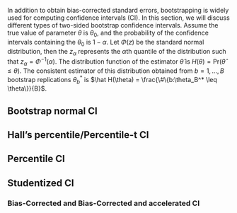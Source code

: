 In addition to obtain bias-corrected standard errors, bootstrapping is widely used for computing confidence intervals (CI). In this section, we will discuss different types of two-sided bootstrap confidence intervals. Assume the true value of parameter $\theta$ is $\theta_0$, and the probability of the confidence intervals containing the $\theta_0$ is $1-\alpha$. Let $\Phi(z)$ be the standard normal distribution, then the $z_\alpha$ represents the $\alpha$th quantile of the distribution such that $z_\alpha = \Phi^{-1}(\alpha)$. The distribution function of the estimator $\hat \theta$ is $H(\theta) = \text{Pr}(\hat\theta \leq\theta)$. The consistent estimator of this distribution obtained from $b = 1,..., B$ bootstrap replications $\theta_b^*$ is $\hat H(\theta) = \frac{\#\{b:\theta_B^* \leq \theta\}}{B}$.

## Bootstrap normal CI

## Hall's percentile/Percentile-t CI

## Percentile CI

## Studentized CI

### Bias-Corrected and Bias-Corrected and accelerated CI